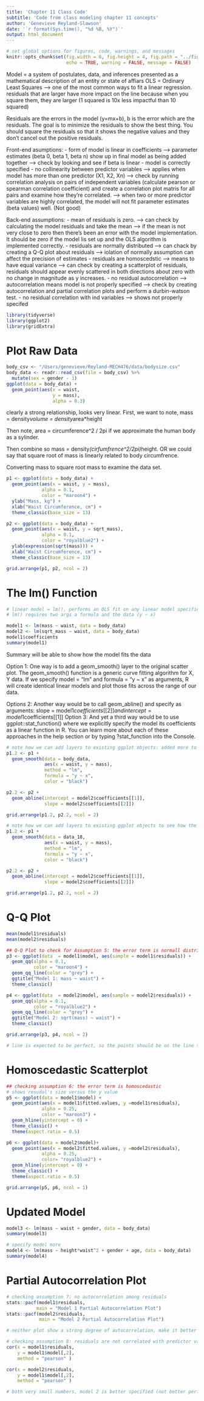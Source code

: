 ```yaml
---
title: 'Chapter 11 Class Code'
subtitle: 'Code from class modeling chapter 11 concepts' 
author: 'Genevieve Reyland-Slawson'
date: '`r format(Sys.time(), "%d %B, %Y")`'
output: html_document
---
```


```r
# set global options for figures, code, warnings, and messages
knitr::opts_chunk$set(fig.width = 6, fig.height = 4, fig.path = "../figs/",
                      echo = TRUE, warning = FALSE, message = FALSE)
```

Model = a system of postulates, data, and inferences presented as a mathematical description of an entity or state of affiars
OLS = Ordinary Least Squares --> one of the most common ways to fit a linear regression. 
residuals that are larger have more impact on the line because when you square them, they are larger (1 squared is 10x less impactful than 10 squared)

Residuals are the errors in the model (y=mx+b), b is the error which are the residuals. The goal is to minimize the residuals to show the best thing. You should square the residuals so that it shows the negative values and they don't cancel out the positive residuals. 

Front-end asumptions: 
  - form of model is linear in coefficients --> parameter estimates (beta 0, beta 1, beta n) show up in final model as being added together 
    --> check by looking and see if beta is linear 
  - model is correctly specified 
  - no collinearity between predictor variables --> applies when model has more than one predictor (X1, X2, Xn) 
    --> check by running correlation analysis on pairs of independent variables (calculate pearson or spearman correlation coefficient) and create a correlation plot matris for all pairs and examine how they're correlated. 
    --> when two or more predictor variables are highly correlated, the model will not fit parameter estimates (beta values) well. (Not good)
    
Back-end assumptions: 
  -  mean of residuals is zero. --> can check by calculating the model residuals and take the mean
    --> if the mean is not very close to zero then there's been an error with the model implementation. It should be zero if the model lis set up and the OLS algorithm is implemented correctly. 
  - residuals are normally distributed --> can chack by creating a Q-Q plot about residuals
    --> iolation of normally assumption can affect the precision of estimates 
  - residuals are homoscedstic --> means to have equal variance 
    --> can check by creating a scatterplot of residuals, residuals should appear evenly scattered in both directions about zero with no change in magnitude as y increases. 
  - no residual autocorrelation --> autocorrelation means model is not properly specified 
    --> check by creating autocorrelation and partial correlation plots and perform a durbin-watson test.
  - no residual correlation with ind variables --> shows not properly specifed 

``` r
library(tidyverse)
library(ggplot2)
library(gridExtra)
```
# Plot Raw Data
``` r
body_csv <- "/Users/genevieve/Reyland-MECH476/data/bodysize.csv" 
body_data <- readr::read_csv(file = body_csv) %>%
  mutate(sex = gender - 1)
ggplot(data = body_data) + 
  geom_point(aes(x = waist, 
                 y = mass), 
                 alpha = 0.3)
```
clearly a strong relationship, looks very linear. First, we want to note, mass = density*volume = density*area*height

Then note, area = circumference^2 / 2pi if we approximate the human body as a sylinder. 

Then combine so mass = density*(cirfumfrence^2/2pi)*height. OR we could say that square root of mass is linearly related to body circumfrence. 

Converting mass to square root mass to examine the data set.
``` r
p1 <- ggplot(data = body_data) +
  geom_point(aes(x = waist, y = mass),
             alpha = 0.1,
             color = "maroon4") +
  ylab("Mass, kg") +
  xlab("Waist Circumference, cm") +
  theme_classic(base_size = 13)

p2 <- ggplot(data = body_data) +
  geom_point(aes(x = waist, y = sqrt_mass),
             alpha = 0.1,
             color = "royalblue2") +
  ylab(expression(sqrt(mass))) +
  xlab("Waist Circumference, cm") +
  theme_classic(base_size = 13)

grid.arrange(p1, p2, ncol = 2)
```

# The lm() Function
``` r
# linear model = lm(), performs an OLS fit on any linear model specified
# lm() requires two args a formula and the data (y ~ x)

model1 <- lm(mass ~ waist, data = body_data)
model2 <- lm(sqrt_mass ~ waist, data = body_data) 
model1$coefficients
summary(model1)
```
Summary will be able to show how the model fits the data

  Option 1: One way is to add a geom_smooth() layer to the original scatter plot. The geom_smooth() function is a generic curve fitting algorithm for X, Y data. If we specify model = "lm" and formula = "y ~ x" as arguments, R will create identical linear models and plot those fits across the range of our data.
  
  Options 2: Another way would be to call geom_abline() and specify as arguments:
    slope = model1$coefficients[[2]] and
    intercept = model1$coefficients[[1]]
  Option 3: And yet a third way would be to use ggplot::stat_function() where we explicitly specify the model its coefficients as a linear function in R. You can learn more about each of these approaches in the help section or by typing ?stat_function into the Console.

``` r
# note how we can add layers to existing ggplot objects: added more to geom_smooth method, formula, color
p1.2 <- p1 + 
  geom_smooth(data = body_data,
              aes(x = waist, y = mass),
              method = "lm",
              formula = "y ~ x",
              color = "black")

p2.2 <- p2 +
  geom_abline(intercept = model2$coefficients[[1]],
              slope = model2$coefficients[[2]])

grid.arrange(p1.2, p2.2, ncol = 2)
```

``` r
# note how we can add layers to existing ggplot objects to see how the fit is
p1.2 <- p1 + 
  geom_smooth(data = data_18,
              aes(x = waist, y = mass),
              method = "lm",
              formula = "y ~ x",
              color = "black")

p2.2 <- p2 +
  geom_abline(intercept = model2$coefficients[[1]],
              slope = model2$coefficients[[2]])

grid.arrange(p1.2, p2.2, ncol = 2)
```

# Q-Q Plot
``` r
mean(model1$residuals)
mean(model2$residuals)

## Q-Q Plot to check for Assumption 5: the error term is normall distributed
p3 <- ggplot(data  = model1$model, aes(sample = model1$residuals)) +
  geom_qq(alpha = 0.1,
          color = "maroon4") +
  geom_qq_line(color = "grey") +
  ggtitle("Model 1: mass ~ waist") +
  theme_classic()

p4 <- ggplot(data  = model2$model, aes(sample = model2$residuals)) +
  geom_qq(alpha = 0.1,
          color = "royalblue2") +
  geom_qq_line(color = "grey") +
  ggtitle("Model 2: sqrt(mass) ~ waist") +
  theme_classic()

grid.arrange(p3, p4, ncol = 2)

# line is expected to be perfect, so the points should be on the line to be evenly distributed. The graphs show the expected over a normal distribution
```

# Homoscedastic Scatterplot
``` r
## checking assumption 6: the error term is homoscedastic
# shows resudal's size versus the y value 
p5 <- ggplot(data = model1$model) + 
  geom_point(aes(x = model1$fitted.values, y =model1$residuals),
             alpha = 0.25,
             color = "maroon3") +
  geom_hline(yintercept = 0) +
  theme_classic() +
  theme(aspect.ratio = 0.5)

p6 <- ggplot(data = model2$model)+ 
  geom_point(aes(x = model2$fitted.values, y =model2$residuals),
             alpha = 0.25,
             color= "royalblue2") +
  geom_hline(yintercept = 0) +
  theme_classic() +
  theme(aspect.ratio = 0.5)

grid.arrange(p5, p6, ncol = 1)
```

# Updated Model 
``` r
model3 <- lm(mass ~ waist + gender, data = body_data)
summary(model3)

# specify model more 
model4 <- lm(mass ~ height*waist^2 + gender + age, data = body_data)
summary(model4)
```

# Partial Autocorrelation Plot
``` r
# checking assumption 7: no autocorrelation among residuals
stats::pacf(model1$residuals,
           main = "Model 1 Partial Autocorrelation Plot")
stats::pacf(model2$residuals,
            main = "Model 2 Partial Autocorrelation Plot")

# neither plot show a strong degree of autocorrelation, make it better by dividing the models by sex
```

``` r
# checking assumption 8: residuals are not correlated with predictor variables 
cor(x = model1$residuals, 
    y = model1$model[,2],
    method = "pearson" )

cor(x = model2$residuals, 
    y = model1$model[,2],
    method = "pearson" )

# both very small numbers, model 2 is better specified (not better performing necessarily), but based on fit diagnostics and process knowledge, model 2 is better. Both explained ~80% of variance in dependent variable. 
```